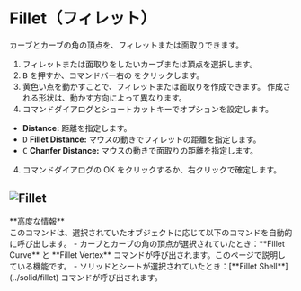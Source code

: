 

# Fillet（フィレット）

<Reference shortcut="B" command="Fillet" button="コマンドバー右" />

カーブとカーブの角の頂点を、フィレットまたは面取りできます。

1. フィレットまたは面取りをしたいカーブまたは頂点を選択します。
2. <kbd>B</kbd> を押すか、コマンドバー右の <ButtonIcon type="button-fillet" /> をクリックします。
3. 黄色い点を動かすことで、フィレットまたは面取りを作成できます。
作成される形状は、動かす方向によって異なります。
4. コマンドダイアログとショートカットキーでオプションを設定します。
  - **Distance:** 距離を指定します。
  - <kbd>D</kbd> **Fillet Distance:** マウスの動きでフィレットの距離を指定します。
  - <kbd>C</kbd> **Chanfer Distance:** マウスの動きで面取りの距離を指定します。
4. コマンドダイアログの OK をクリックするか、右クリックで確定します。

![Fillet](/img/fillet.gif)
---
<Callout type="info" emoji="ℹ️">
**高度な情報**<br />
このコマンドは、選択されていたオブジェクトに応じて以下のコマンドを自動的に呼び出します。
- カーブとカーブの角の頂点が選択されていたとき：**Fillet Curve** と **Fillet Vertex** コマンドが呼び出されます。このページで説明している機能です。
- ソリッドとシートが選択されていたとき：[**Fillet Shell**](../solid/fillet) コマンドが呼び出されます。
</Callout>



